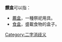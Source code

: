 
'''饌盒'''可以指：
* [[薦盒|薦盒]]，一種祭祀用具。
* [[食盒|食盒]]，盛載食物的盒子。

{{disambig}}

[[Category:二字消歧义|Category:二字消歧义]]
